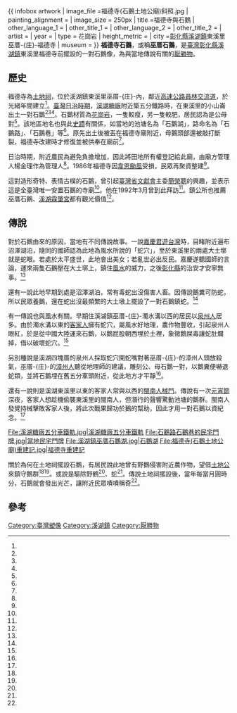 {{coord|23.956685|120.501829|display=title}}
{{ infobox artwork
| image_file         =福德寺(石鵝土地公廟)斜照.jpg
| painting_alignment = 
| image_size         = 250px
| title              =福德寺與石鵝
| other_language_1   =
| other_title_1      =
| other_language_2   =
| other_title_2      = 
| artist             = 
| year               = 
| type               = 花崗岩
| height_metric      = 
| city               ={{ROC-TWN}}[[彰化縣|彰化縣]][[溪湖鎮|溪湖鎮]]東溪里巫厝-{庄}-福德寺
| museum             = 
}}
'''福德寺石鵝'''，或稱'''巫厝石鵝'''，是[[臺灣|臺灣]][[彰化縣|彰化縣]][[溪湖鎮|溪湖鎮]]東溪里福德寺前擺設的一對石鵝像，為與當地傳說有關的[[厭勝物|厭勝物]]。
==歷史==
{{Multiple image
|align=right
|direction = horizontal
|width = 200
|image1 =福德寺(石鵝土地公廟)右側石鵝.jpg
|caption1 =福德寺右側石鵝
|image2 =福德寺(石鵝土地公廟)左側石鵝.jpg
|caption2 =福德寺左側石鵝
}}
福德寺為[[土地廟|土地祠]]，位於溪湖鎮東溪里巫厝-{庄}-內，鄰近[[中山高速公路|高速公路]][[員林交流道_(國道1號)|員林交流道]]，於光緒年間建立<ref name="陳南榮"/>。[[臺灣日治時期|臺灣日治時期]]，[[溪湖糖廠|溪湖糖廠]]附近築五分鐵路時，在東溪里的小山崙出土一對石鵝<ref name="陳南榮"/><ref name="湯文忠1"/><ref name="湯文忠2"/>。石鵝材質為[[花崗岩|花崗岩]]，一隻較瘦，另一隻較肥，居民認為是公母對<ref name="陳南榮"/>。該地區地名也與此[[臺灣史蹟名勝天然紀念物|史蹟]]有關係，如當地的池塘名為「石鵝湖」，路命名為「石鵝路」、「石鵝巷」等<ref name="湯文忠2"/>。原先出土後被丟在福德寺廟附近，母鵝頭部還被敲打斷裂，福德寺改建時才修復並被供奉在廟前<ref name="黃興隆"/>。

日治時期，附近農民為避免負擔增加，因此將田地所有權登記給此廟，由廟方管理人楊金理作為管理人<ref name="陳冠備"/>。1986年福德寺因[[颱風韋恩_(1986年)|韋恩颱風]]受損，民眾再聚資整建<ref name="湯文忠1"/>。

這對造形奇特、表情古樸的石鵝，曾引起[[臺灣省文獻會|臺灣省文獻會]]主委[[簡榮聰|簡榮聰]]的興趣，並表示這是全臺灣唯一安置石鵝的寺廟<ref name="湯文忠2"/>。他在1992年3月曾到此拜訪<ref name="湯文忠1"/>。鎮公所也推薦巫厝石鵝、[[溪湖霖肇宮|溪湖霖肇宮]]都有觀光價值<ref name="董順隆"/>。

==傳說==
對於石鵝由來的原因，當地有不同傳說故事。一說[[嘉慶君遊台灣|嘉慶君遊台灣]]時，目睹附近遍布沼澤湖泊，隨同的國師認為此地為風水所說的「蛇穴」，至於東溪里的兩處大土墎就是蛇眼。若處於太平盛世，此地會出美女；若亂世必出反民。嘉慶遂聽國師的言論，運來兩隻石鵝壓在大土墎上，鎮住[[風水|風水]]的威力，之後[[彰化縣_(清朝)|彰化縣]]的治安才安寧無事。<ref name="陳南榮"/>

還有一說此地早期到處是沼澤湖泊，常有毒蛇出沒傷害人畜。因傳說鵝糞可防蛇，所以民眾養鵝，還在蛇出沒最頻繁的大土墩上擺設了一對石鵝鎮蛇。<ref name="陳南榮"/>

有一傳說也與風水有關。早期住溪湖鎮巫厝-{庄}-濁水溝以西的居民以[[泉州裔臺灣人|泉州人]]居多。由於濁水溝以東的[[客家裔臺灣人|客家人]]擁有蛇穴，屬風水好地理，農作物豐收，引起泉州人眼紅，於是從中國大陸運來石鵝，以鵝屁股朝西埋於土裡，象徵鵝屎毒讓蛇肚爛掉，借以破壞蛇穴。<ref name="湯文忠2"/>

另別種說是溪湖四塊厝的泉州人採取蛇穴開蛇嘴對著巫厝-{庄}-的漳州人頭放殺氣，巫厝-{庄}-的[[漳州裔臺灣人|漳州人]]聽從地理師的建議，雕刻公、母石鵝一對，以鵝糞便嚇退蛇類，並將石鵝埋在舊五分車頭附近，從此地方才平靜<ref name="黃興隆"/>。

還有一說則是溪湖東溪里以東的客家人常與以西的[[臺灣閩南人|閩南人]][[分類械鬥|械鬥]]。傳說有一次[[臺灣元宵節|元宵節]]深夜，客家人想趁機偷襲東溪里的閩南人，但潛行的聲響驚動池塘的鵝群。閩南人發覺持械擊敗客家人後，將此次戰果歸功於鵝的幫助，因此才用一對石鵝以資紀念。<ref name="陳南榮"/>

<gallery mode="packed-hover">
File:溪湖糖廠五分車鐵軌.jpg|溪湖糖廠五分車鐵軌
File:石鵝路石鵝巷的民宅門牌.jpg|當地民宅門牌
File:溪湖鎮巫厝石鵝湖.jpg|石鵝湖
File:福德寺(石鵝土地公廟)重建記.jpg|福德寺重建記
</gallery>
關於為何在土地祠擺設石鵝，有居民說此地曾有野鵝侵害附近農作物，望借[[土地公|土地公]]來鎮守鵝群<ref name="湯文忠1"/><ref name="湯文忠2"/>。或說是驅除野鶴<ref name="陳義丁"/>、蛇<ref name="湯文忠2"/>。傳說土地祠擺設後，當年每當月圓時分，石鵝就會發出光芒，讓附近民眾嘖嘖稱奇<ref name="陳南榮"/>。
{{Clear}}
{{portal bar|台灣|宗教|藝術|border=no}}

==參考==
{{reflist|1|refs=
<ref name="陳冠備">{{Cite news|url=https://news.ltn.com.tw/news/society/paper/1420374|title=翻開百年歷史 農民避稅 土地所有權給福德爺|author=陳冠備|language=zh-tw|newspaper=《自由時報》|date=2020-12-21|accessdate=2020-12-28}}</ref>

<ref name="黃興隆">{{Cite news|url=|title=斷裂石鵝福德寺改建獲修復|author=黃興隆|language=zh-tw|newspaper=《中國時報》|date=1999-04-23|accessdate=}}</ref>

<ref name="董順隆">{{Cite news|url=|title=24年一次 大拜拜 溪湖邀路人看熱鬧 全鎮總動員街頭集合 比手勢喊口號|author=董順隆|language=zh-tw|publisher=《聯合報》|date=2001-12-01|accessdate=}}</ref>

<ref name="湯文忠1">{{Cite news|url=|title=《台灣真奇廟》土地公 落入凡間的地方官 庄頭村尾的保護神 三仙神界的老里長 《護法土地公》：溪湖石鵝立兩旁|author=湯文忠|language=zh-tw|publisher=《聯合報》|date=1992-08-30|accessdate=}}</ref>

<ref name="陳義丁">{{Cite news|url=|title=台灣真奇廟 土地公廟前石鵝像 趕野鶴|author=陳義丁|language=zh-tw|publisher=《聯合報》|date=1999-01-03|accessdate=}}</ref>

<ref name="陳南榮">{{Cite news|url=|title=廟前擺石鵝 獨一無二|author=陳南榮|language=zh-tw|publisher=《聯合報》|date=1999-06-27|accessdate=}}</ref>

<ref name="湯文忠2">{{Cite news|url=|title=《鄉情紀事》 土地公廟 石鵝傳奇 溪湖東溪里石鵝湖、石鵝路一一命名|author=湯文忠|language=zh-tw|publisher=《聯合報》|date=2002-10-28|accessdate=}}</ref>

}}
{{commonscat|Stone Goose Tu Di Gong}}
[[Category:臺灣塑像|Category:臺灣塑像]]
[[Category:溪湖鎮|Category:溪湖鎮]]
[[Category:厭勝物|Category:厭勝物]]